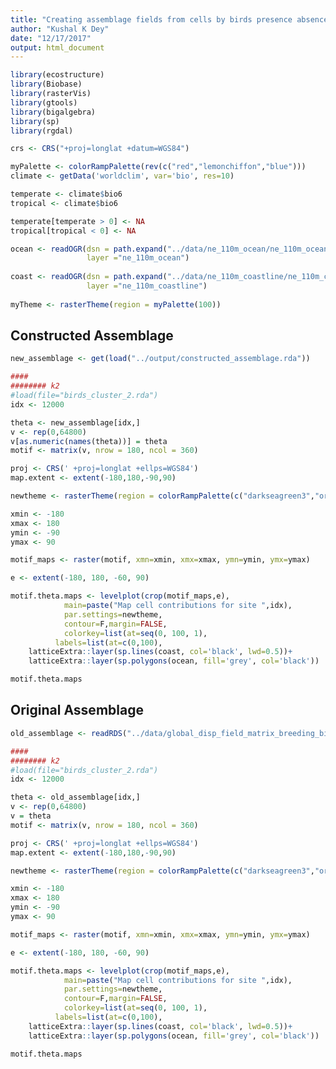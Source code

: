 ```yaml
---
title: "Creating assemblage fields from cells by birds presence absences"
author: "Kushal K Dey"
date: "12/17/2017"
output: html_document
---
```


```r
library(ecostructure)
library(Biobase)
library(rasterVis)
library(gtools)
library(bigalgebra)
library(sp)
library(rgdal)
```

```r

crs <- CRS("+proj=longlat +datum=WGS84")

myPalette <- colorRampPalette(rev(c("red","lemonchiffon","blue")))
climate <- getData('worldclim', var='bio', res=10)

temperate <- climate$bio6
tropical <- climate$bio6

temperate[temperate > 0] <- NA
tropical[tropical < 0] <- NA

ocean <- readOGR(dsn = path.expand("../data/ne_110m_ocean/ne_110m_ocean.shp"),
                 layer ="ne_110m_ocean")
                 
coast <- readOGR(dsn = path.expand("../data/ne_110m_coastline/ne_110m_coastline.shp"),
                 layer ="ne_110m_coastline")
                 
myTheme <- rasterTheme(region = myPalette(100))

```
## Constructed Assemblage

```r
new_assemblage <- get(load("../output/constructed_assemblage.rda"))
```

```r
####
######## k2
#load(file="birds_cluster_2.rda")
idx <- 12000

theta <- new_assemblage[idx,]
v <- rep(0,64800)
v[as.numeric(names(theta))] = theta
motif <- matrix(v, nrow = 180, ncol = 360)

proj <- CRS(' +proj=longlat +ellps=WGS84')
map.extent <- extent(-180,180,-90,90)

newtheme <- rasterTheme(region = colorRampPalette(c("darkseagreen3","orange","red"))( 1000 ))

xmin <- -180
xmax <- 180
ymin <- -90
ymax <- 90

motif_maps <- raster(motif, xmn=xmin, xmx=xmax, ymn=ymin, ymx=ymax)

e <- extent(-180, 180, -60, 90)

motif.theta.maps <- levelplot(crop(motif_maps,e), 
            main=paste("Map cell contributions for site ",idx),
            par.settings=newtheme, 
            contour=F,margin=FALSE,
            colorkey=list(at=seq(0, 100, 1),
          labels=list(at=c(0,100),                                                              labels=c("Low", "High"))))+
    latticeExtra::layer(sp.lines(coast, col='black', lwd=0.5))+
    latticeExtra::layer(sp.polygons(ocean, fill='grey', col='black'))

motif.theta.maps

```
## Original Assemblage

```r
old_assemblage <- readRDS("../data/global_disp_field_matrix_breeding_birds_rds.rds")
```

```r
####
######## k2
#load(file="birds_cluster_2.rda")
idx <- 12000

theta <- old_assemblage[idx,]
v <- rep(0,64800)
v = theta
motif <- matrix(v, nrow = 180, ncol = 360)

proj <- CRS(' +proj=longlat +ellps=WGS84')
map.extent <- extent(-180,180,-90,90)

newtheme <- rasterTheme(region = colorRampPalette(c("darkseagreen3","orange","red"))( 1000 ))

xmin <- -180
xmax <- 180
ymin <- -90
ymax <- 90

motif_maps <- raster(motif, xmn=xmin, xmx=xmax, ymn=ymin, ymx=ymax)

e <- extent(-180, 180, -60, 90)

motif.theta.maps <- levelplot(crop(motif_maps,e), 
            main=paste("Map cell contributions for site ",idx),
            par.settings=newtheme, 
            contour=F,margin=FALSE,
            colorkey=list(at=seq(0, 100, 1),
          labels=list(at=c(0,100),                                                              labels=c("Low", "High"))))+
    latticeExtra::layer(sp.lines(coast, col='black', lwd=0.5))+
    latticeExtra::layer(sp.polygons(ocean, fill='grey', col='black'))

motif.theta.maps

```

